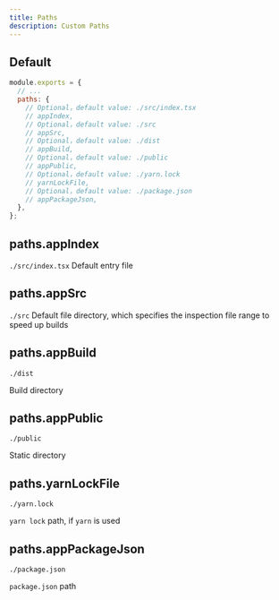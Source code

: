 ```yaml
---
title: Paths
description: Custom Paths
---
```


## Default

```js filename="lark.config.js"
module.exports = {
  // ...
  paths: {
    // Optional，default value: ./src/index.tsx
    // appIndex,
    // Optional，default value: ./src
    // appSrc,
    // Optional，default value: ./dist
    // appBuild,
    // Optional，default value: ./public
    // appPublic,
    // Optional，default value: ./yarn.lock
    // yarnLockFile,
    // Optional，default value: ./package.json
    // appPackageJson,
  },
};
```

## paths.appIndex

`./src/index.tsx`
Default entry file

## paths.appSrc

`./src`
Default file directory, which specifies the inspection file range to speed up builds

## paths.appBuild

`./dist`

Build directory

## paths.appPublic

`./public`

Static directory

## paths.yarnLockFile

`./yarn.lock`

`yarn lock` path, if `yarn` is used

## paths.appPackageJson

`./package.json`

`package.json` path